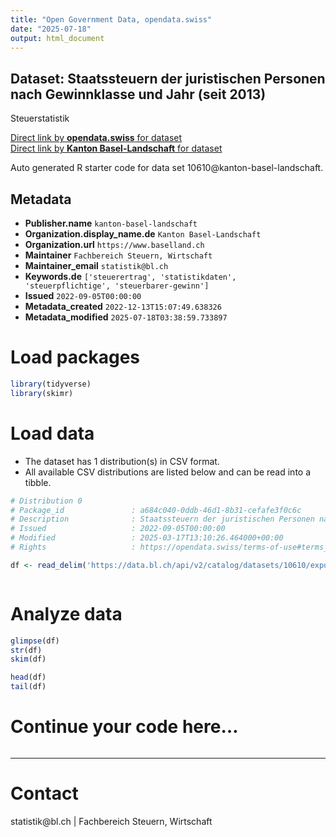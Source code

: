 ```yaml
---
title: "Open Government Data, opendata.swiss"
date: "2025-07-18"
output: html_document
---
```


## Dataset: Staatssteuern der juristischen Personen nach Gewinnklasse und Jahr (seit 2013)

Steuerstatistik

[Direct link by **opendata.swiss** for dataset](https://opendata.swiss/de/dataset/staatssteuern-der-juristischen-personen-nach-gewinnklasse-und-jahr-ab-2013)<br>
[Direct link by **Kanton Basel-Landschaft** for dataset](https://data.bl.ch/explore/dataset/10610/)

Auto generated R starter code for data set 10610@kanton-basel-landschaft.

## Metadata

- **Publisher.name** `kanton-basel-landschaft`
- **Organization.display_name.de** `Kanton Basel-Landschaft`
- **Organization.url** `https://www.baselland.ch`
- **Maintainer** `Fachbereich Steuern, Wirtschaft`
- **Maintainer_email** `statistik@bl.ch`
- **Keywords.de** `['steuerertrag', 'statistikdaten', 'steuerpflichtige', 'steuerbarer-gewinn']`
- **Issued** `2022-09-05T00:00:00`
- **Metadata_created** `2022-12-13T15:07:49.638326`
- **Metadata_modified** `2025-07-18T03:38:59.733897`


# Load packages

```r

library(tidyverse)
library(skimr)

```

# Load data

-   The dataset has 1 distribution(s) in CSV format.
-   All available CSV distributions are listed below and can be read into a tibble.

```r

# Distribution 0
# Package_id               : a684c040-0ddb-46d1-8b31-cefafe3f0c6c
# Description              : Staatssteuern der juristischen Personen nach Gewinnklasse und Jahr (seit 2013) (csv)
# Issued                   : 2022-09-05T00:00:00
# Modified                 : 2025-03-17T13:10:26.464000+00:00
# Rights                   : https://opendata.swiss/terms-of-use#terms_by

df <- read_delim('https://data.bl.ch/api/v2/catalog/datasets/10610/exports/csv?use_labels=true')



```

# Analyze data

```r

glimpse(df)
str(df)
skim(df)

head(df)
tail(df)

```

# Continue your code here...

```r

```

------------------------------------------------------------------------

# Contact

statistik@bl.ch | Fachbereich Steuern, Wirtschaft
